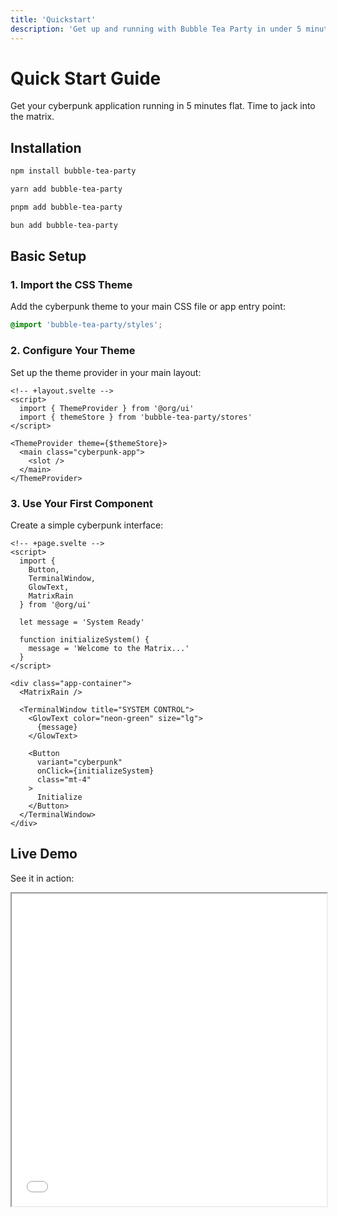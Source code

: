 ```yaml
---
title: 'Quickstart'
description: 'Get up and running with Bubble Tea Party in under 5 minutes'
---
```


# Quick Start Guide 

Get your cyberpunk application running in 5 minutes flat. Time to jack into the matrix.

## Installation

<CodeGroup>

```bash npm
npm install bubble-tea-party
```

```bash yarn
yarn add bubble-tea-party
```

```bash pnpm
pnpm add bubble-tea-party
```

```bash bun
bun add bubble-tea-party
```

</CodeGroup>

## Basic Setup

### 1. Import the CSS Theme

Add the cyberpunk theme to your main CSS file or app entry point:

```css
@import 'bubble-tea-party/styles';
```

### 2. Configure Your Theme

Set up the theme provider in your main layout:

```svelte
<!-- +layout.svelte -->
<script>
  import { ThemeProvider } from '@org/ui'
  import { themeStore } from 'bubble-tea-party/stores'
</script>

<ThemeProvider theme={$themeStore}>
  <main class="cyberpunk-app">
    <slot />
  </main>
</ThemeProvider>
```

### 3. Use Your First Component

Create a simple cyberpunk interface:

```svelte
<!-- +page.svelte -->
<script>
  import { 
    Button, 
    TerminalWindow, 
    GlowText,
    MatrixRain 
  } from '@org/ui'
  
  let message = 'System Ready'
  
  function initializeSystem() {
    message = 'Welcome to the Matrix...'
  }
</script>

<div class="app-container">
  <MatrixRain />
  
  <TerminalWindow title="SYSTEM CONTROL">
    <GlowText color="neon-green" size="lg">
      {message}
    </GlowText>
    
    <Button 
      variant="cyberpunk" 
      onClick={initializeSystem}
      class="mt-4"
    >
      Initialize
    </Button>
  </TerminalWindow>
</div>
```

## Live Demo

See it in action:

<iframe 
  src="/playground/quickstart-demo" 
  width="100%" 
  height="500"
  className="border border-green-500 rounded-lg mb-6"
/>

## Next Steps

<CardGroup cols={2}>
  <Card
    title="Explore Components"
    icon="grid"
    href="/components/button"
  >
    Browse our complete component library
  </Card>
  <Card
    title="Theming System"
    icon="palette"
    href="/themes"
  >
    Customize colors, effects, and styling
  </Card>
  <Card
    title="Motion & Effects"
    icon="magic-wand"
    href="/utilities/motion"
  >
    Add smooth animations and 3D effects
  </Card>
  <Card
    title="API Reference"
    icon="code"
    href="/api-reference/components"
  >
    Detailed component documentation
  </Card>
</CardGroup>

## Common Patterns

### Terminal Interface

```svelte
<script>
  import { 
    TerminalWindow, 
    CommandBlock, 
    AdvancedTerminal 
  } from '@org/ui'
</script>

<TerminalWindow title="root@matrix:~$">
  <CommandBlock command="ls -la">
    drwxr-xr-x  system  root    matrix-files/
    -rw-r--r--  system  root    the-one.exe
  </CommandBlock>
  
  <AdvancedTerminal 
    prompt="matrix@neo:~$"
    suggestions={['help', 'exit', 'wake-up']}
  />
</TerminalWindow>
```

### Data Display

```svelte
<script>
  import { 
    DataTable, 
    MetricsCard, 
    StatusBar 
  } from '@org/ui'
</script>

<div class="dashboard">
  <StatusBar status="online" />
  
  <MetricsCard 
    title="System Performance"
    value="98.7%"
    trend="up"
  />
  
  <DataTable 
    data={systemLogs}
    columns={['timestamp', 'level', 'message']}
    theme="cyberpunk"
  />
</div>
```

### Interactive Forms

```svelte
<script>
  import { 
    Input, 
    Select, 
    Button, 
    FormErrorBoundary 
  } from '@org/ui'
</script>

<FormErrorBoundary>
  <form class="cyber-form">
    <Input 
      label="Access Code"
      type="password"
      variant="neon"
      placeholder="Enter the matrix..."
    />
    
    <Select 
      label="Security Level"
      options={['Low', 'Medium', 'High', 'Maximum']}
      variant="cyberpunk"
    />
    
    <Button type="submit" variant="neon">
      Access Granted
    </Button>
  </form>
</FormErrorBoundary>
```

## Tips for Success

<Tip>
Start with the `TerminalWindow` component as your main container - it provides the cyberpunk aesthetic foundation for other components.
</Tip>

<Warning>
Some WebGL components require additional setup. Check the individual component docs for specific requirements.
</Warning>

<Info>
All components support dark mode by default. Use the `ThemeSelector` component to let users toggle themes.
</Info>

---

**Ready to build something epic?** Check out our [component showcase](/components/button) or dive into the [playground](/playground) to experiment with different combinations.

*The matrix has you now... 🔴💊*